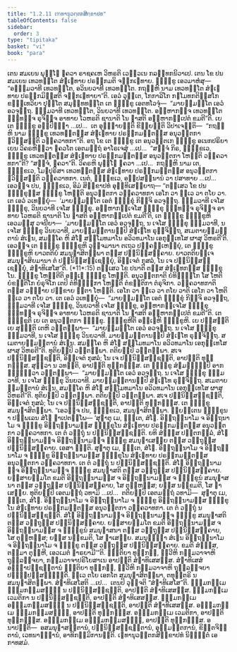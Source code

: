 ```yaml
---
title: "1.2.11 ເຠທານຸວຕ຺ຕກສິກ຺ຂາປທ"
tableOfContents: false
sidebar:
  order: 3
type: "tipitaka"
basket: "vi"
book: "para"
---
```



<DynamicBreadcrumb />

<Division number="417" book="para">

<Paragraph number="1704" book="para">
ເຕນ ສມເຍນ ພຸທ຺ໂຘ ຠຄວາ ຣາຊຄເຫ ວິຫຣຕິ ເວຬຸວເນ ກລນ຺ທກນິວາເປ. ເຕນ ໂຂ ປນ ສມເຍນ ເທວທຕ຺ໂຕ ສໍຆເຠທາຍ ປຣກ຺ກມຕິ ຈກ຺ກເຠທາຍ. ຠິກ຺ຂູ ເອວມາຫໍສຸ—  “ອຘມ຺ມວາທີ ເທວທຕ຺ໂຕ, ອວິນຍວາທີ ເທວທຕ຺ໂຕ. ກຖຎ຺ຫິ ນາມ ເທວທຕ຺ໂຕ ສໍຆເຠທາຍ ປຣກ຺ກມິສ຺ສຕິ ຈກ຺ກເຠທາຍາ”ຕິ. ເອວໍ ວຸຕ຺ເຕ, ໂກກາລິໂກ ກຏໂມທກຕິສ຺ສໂກ ຂຓ຺ຑເທວິຍາ ປຸຕ຺ໂຕ ສມຸທ຺ທທຕ຺ໂຕ ເຕ ຠິກ຺ຂູ ເອຕທໂວຈຸໍ—  “ມາຍສ຺ມນ຺ໂຕ ເອວໍ ອວຈຸຕ຺ຖ. ຘມ຺ມວາທີ ເທວທຕ຺ໂຕ, ວິນຍວາທີ ເທວທຕ຺ໂຕ. ອມ຺ຫາກຎ຺ຈ ເທວທຕ຺ໂຕ ຉນ຺ທຎ຺ຈ ຣຸຈິຎ຺ຈ ອາທາຍ ໂວຫຣຕິ ຊານາຕິ ໂນ ຠາສຕິ ອມ຺ຫາກມ຺ເປຕໍ ຂມຕີ”ຕິ. ເຍ ເຕ ຠິກ຺ຂູ ອປ຺ປິຈ຺ຉາ …ເປ…  ເຕ ອຸຊ຺ຌາຍນ຺ຕິ ຂິຍ຺ຍນ຺ຕິ ວິປາເຈນ຺ຕິ—  “ກຖຎ຺ຫິ ນາມ ຠິກ຺ຂູ ເທວທຕ຺ຕສ຺ສ ສໍຆເຠທາຍ ປຣກ຺ກມນ຺ຕສ຺ສ ອນຸວຕ຺ຕກາ ຠວິສ຺ສນ຺ຕິ ວຄ຺ຄວາທກາ”ຕິ.
</Paragraph>

<Paragraph number="1705" book="para">
ອຖ ໂຂ ເຕ ຠິກ຺ຂູ ເຕ ອນຸວຕ຺ຕເກ ຠິກ຺ຂູ ອເນກປຣິຍາເຍນ ວິຄຣຫິຕ຺ວາ ຠຄວໂຕ ເອຕມຕ຺ຖໍ ອາໂຣເຈສຸໍ …ເປ…  “ສຈ຺ຈໍ ກິຣ, ຠິກ຺ຂເວ, ຠິກ຺ຂູ ເທວທຕ຺ຕສ຺ສ ສໍຆເຠທາຍ ປຣກ຺ກມນ຺ຕສ຺ສ ອນຸວຕ຺ຕກາ ໂຫນ຺ຕິ ວຄ຺ຄວາທກາ”ຕິ? “ສຈ຺ຈໍ, ຠຄວາ”ຕິ. ວິຄຣຫິ ພຸທ຺ໂຘ ຠຄວາ …ເປ…  ກຖຎ຺ຫິ ນາມ ເຕ, ຠິກ຺ຂເວ, ໂມຆປຸຣິສາ ເທວທຕ຺ຕສ຺ສ ສໍຆເຠທາຍ ປຣກ຺ກມນ຺ຕສ຺ສ ອນຸວຕ຺ຕກາ ຠວິສ຺ສນ຺ຕິ ວຄ຺ຄວາທກາ. ເນຕໍ, ຠິກ຺ຂເວ, ອປ຺ປສນ຺ນານໍ ວາ ປສາທາຍ …ເປ…  ເອວຎ຺ຈ ປນ, ຠິກ຺ຂເວ, ອິມໍ ສິກ຺ຂາປທໍ ອຸທ຺ທິເສຍ຺ຍາຖ—
</Paragraph>

</Division>
<Division number="418" book="para">

<Paragraph number="1706" book="para">
<Emphasis>“ຕສ຺ເສວ ໂຂ ປນ ຠິກ຺ຂຸສ຺ສ ຠິກ຺ຂູ ໂຫນ຺ຕິ ອນຸວຕ຺ຕກາ ວຄ຺ຄວາທກາ ເອໂກ ວາ ທ຺ເວ ວາ ຕໂຍ ວາ. ເຕ ເອວໍ ວເທຍ຺ຍຸໍ—  ‘ມາຍສ຺ມນ຺ໂຕ ເອຕໍ ຠິກ຺ຂຸໍ ກິຎ຺ຈິ ອວຈຸຕ຺ຖ. ຘມ຺ມວາທີ ເຈໂສ ຠິກ຺ຂຸ, ວິນຍວາທີ ເຈໂສ ຠິກ຺ຂຸ. ອມ຺ຫາກຎ຺ເຈໂສ ຠິກ຺ຂຸ ຉນ຺ທຎ຺ຈ ຣຸຈິຎ຺ຈ ອາທາຍ ໂວຫຣຕິ ຊານາຕິ ໂນ ຠາສຕິ ອມ຺ຫາກມ຺ເປຕໍ ຂມຕີ’ຕິ, ເຕ ຠິກ຺ຂູ ຠິກ຺ຂູຫິ ເອວມສ຺ສຸ ວຈນີຍາ—  ‘ມາຍສ຺ມນ຺ໂຕ ເອວໍ ອວຈຸຕ຺ຖ, ນ ເຈໂສ ຠິກ຺ຂຸ ຘມ຺ມວາທີ, ນ ເຈໂສ ຠິກ຺ຂຸ ວິນຍວາທີ, ມາຍສ຺ມນ຺ຕານມ຺ປິ ສໍຆເຠໂທ ຣຸຈ຺ຈິຕ຺ຖ, ສເມຕາຍສ຺ມນ຺ຕານໍ ສໍເຆນ, ສມຄ຺ໂຄ ຫິ ສໍໂຆ ສມ຺ໂມທມາໂນ ອວິວທມາໂນ ເອກຸທ຺ເທໂສ ຜາສຸ ວິຫຣຕີ’ຕິ. ເອວຎ຺ຈ ເຕ ຠິກ຺ຂູ ຠິກ຺ຂູຫິ ວຸຈ຺ຈມານາ ຕເຖວ ປຄ຺ຄຓ຺ເຫຍ຺ຍຸໍ, ເຕ ຠິກ຺ຂູ ຠິກ຺ຂູຫິ ຍາວຕຕິຍໍ ສມນຸຠາສິຕພ຺ພາ ຕສ຺ສ ປຏິນິສ຺ສຄ຺ຄາຍ. ຍາວຕຕິຍຎ຺ເຈ ສມນຸຠາສິຍມານາ ຕໍ ປຏິນິສ຺ສຊ຺ເຊຍ຺ຍຸໍ, ອິຈ຺ເຈຕໍ ກຸສລໍ, ໂນ ເຈ ປຏິນິສ຺ສຊ຺ເຊຍ຺ຍຸໍ, ສໍຆາທິເສໂສ”</Emphasis>ຕິ. (*11*:<Emphasis>15</Emphasis>)
</Paragraph>

</Division>
<Division number="419" book="para">

<Paragraph number="1707" book="para">
<Emphasis>ຕສ຺ເສວ ໂຂ ປນາ</Emphasis>ຕິ ຕສ຺ສ ສໍຆເຠທກສ຺ສ ຠິກ຺ຂຸໂນ.
</Paragraph>

<Paragraph number="1708" book="para">
<Emphasis>ຠິກ຺ຂູ ໂຫນ຺ຕີ</Emphasis>ຕິ ອຎ຺ເຎ ຠິກ຺ຂູ ໂຫນ຺ຕິ.
</Paragraph>

<Paragraph number="1709" book="para">
<Emphasis>ອນຸວຕ຺ຕກາ</Emphasis>ຕິ ຍໍທິຏ຺ຐິໂກ ໂສ ໂຫຕິ ຍໍຂນ຺ຕິໂກ ຍໍຣຸຈິໂກ ເຕປິ ຕໍທິຏ຺ຐິກາ ໂຫນ຺ຕິ ຕໍຂນ຺ຕິກາ ຕໍຣຸຈິກາ.
</Paragraph>

<Paragraph number="1710" book="para">
<Emphasis>ວຄ຺ຄວາທກາ</Emphasis>ຕິ ຕສ຺ສ ວຓ຺ຓາຍ ປກ຺ຂາຍ ຐິຕາ ໂຫນ຺ຕິ.
</Paragraph>

<Paragraph number="1711" book="para">
<Emphasis>ເອໂກ ວາ ທ຺ເວ ວາ ຕໂຍ ວາ</Emphasis>ຕິ ເອໂກ ວາ ໂຫຕິ ທ຺ເວ ວາ ຕໂຍ ວາ. ເຕ ເອວໍ ວເທຍ຺ຍຸໍ—  “ມາຍສ຺ມນ຺ໂຕ ເອຕໍ ຠິກ຺ຂຸໍ ກິຎ຺ຈິ ອວຈຸຕ຺ຖ, ຘມ຺ມວາທີ ເຈໂສ ຠິກ຺ຂຸ, ວິນຍວາທີ ເຈໂສ ຠິກ຺ຂຸ, ອມ຺ຫາກຎ຺ເຈໂສ ຠິກ຺ຂຸ ຉນ຺ທຎ຺ຈ ຣຸຈິຎ຺ຈ ອາທາຍ ໂວຫຣຕິ ຊານາຕິ ໂນ ຠາສຕິ ອມ຺ຫາກມ຺ເປຕໍ ຂມຕີ”ຕິ.
</Paragraph>

<Paragraph number="1712" book="para">
<Emphasis>ເຕ ຠິກ຺ຂູ</Emphasis>ຕິ ເຍ ເຕ ອນຸວຕ຺ຕກາ ຠິກ຺ຂູ.
</Paragraph>

<Paragraph number="1713" book="para">
<Emphasis>ຠິກ຺ຂູຫີ</Emphasis>ຕິ ອຎ຺ເຎຫິ ຠິກ຺ຂູຫິ.
</Paragraph>

<Paragraph number="1714" book="para">
ເຍ ປສ຺ສນ຺ຕິ ເຍ ສຸຓນ຺ຕິ ເຕຫິ ວຕ຺ຕພ຺ພາ—  “ມາຍສ຺ມນ຺ໂຕ ເອວໍ ອວຈຸຕ຺ຖ. ນ ເຈໂສ ຠິກ຺ຂຸ ຘມ຺ມວາທີ, ນ ເຈໂສ ຠິກ຺ຂຸ ວິນຍວາທີ. ມາຍສ຺ມນ຺ຕານມ຺ປິ ສໍຆເຠໂທ ຣຸຈ຺ຈິຕ຺ຖ. ສເມຕາຍສ຺ມນ຺ຕານໍ ສໍເຆນ. ສມຄ຺ໂຄ ຫິ ສໍໂຆ ສມ຺ໂມທມາໂນ ອວິວທມາໂນ ເອກຸທ຺ເທໂສ ຜາສຸ ວິຫຣຕີ”ຕິ. ທຸຕິຍມ຺ປິ ວຕ຺ຕພ຺ພາ. ຕຕິຍມ຺ປິ ວຕ຺ຕພ຺ພາ. ສເຈ ປຏິນິສ຺ສຊ຺ຊນ຺ຕິ, ອິຈ຺ເຈຕໍ ກຸສລໍ; ໂນ ເຈ ປຏິນິສ຺ສຊ຺ຊນ຺ຕິ, ອາປຕ຺ຕິ ທຸກ຺ກຏສ຺ສ. ສຸຕ຺ວາ ນ ວທນ຺ຕິ, ອາປຕ຺ຕິ ທຸກ຺ກຏສ຺ສ. ເຕ ຠິກ຺ຂູ ສໍຆມຊ຺ຌມ຺ປິ ອາກຑ຺ຒິຕ຺ວາ ວຕ຺ຕພ຺ພາ—  “ມາຍສ຺ມນ຺ໂຕ ເອວໍ ອວຈຸຕ຺ຖ. ນ ເຈໂສ ຠິກ຺ຂຸ ຘມ຺ມວາທີ, ນ ເຈໂສ ຠິກ຺ຂຸ ວິນຍວາທີ. ມາຍສ຺ມນ຺ຕານມ຺ປິ ສໍຆເຠໂທ ຣຸຈ຺ຈິຕ຺ຖ. ສເມຕາຍສ຺ມນ຺ຕານໍ ສໍເຆນ. ສມຄ຺ໂຄ ຫິ ສໍໂຆ ສມ຺ໂມທມາໂນ ອວິວທມາໂນ ເອກຸທ຺ເທໂສ ຜາສຸ ວິຫຣຕີ”ຕິ. ທຸຕິຍມ຺ປິ ວຕ຺ຕພ຺ພາ. ຕຕິຍມ຺ປິ ວຕ຺ຕພ຺ພາ. ສເຈ ປຏິນິສ຺ສຊ຺ຊນ຺ຕິ, ອິຈ຺ເຈຕໍ ກຸສລໍ; ໂນ ເຈ ປຏິນິສ຺ສຊ຺ຊນ຺ຕິ, ອາປຕ຺ຕິ ທຸກ຺ກຏສ຺ສ. ເຕ ຠິກ຺ຂູ ສມນຸຠາສິຕພ຺ພາ. “ເອວຎ຺ຈ ປນ, ຠິກ຺ຂເວ, ສມນຸຠາສິຕພ຺ພາ. ພ຺ຍຕ຺ເຕນ ຠິກ຺ຂຸນາ ປຏິພເລນ ສໍໂຆ ຎາເປຕພ຺ໂພ—
</Paragraph>

</Division>
<Division number="420" book="para">

<Paragraph number="1715" book="para">
‘ສຸຓາຕຸ ເມ, ຠນ຺ເຕ, ສໍໂຆ. ອິຕ຺ຖນ຺ນາໂມ ຈ ອິຕ຺ຖນາໂມ ຈ ຠິກ຺ຂູ ອິຕ຺ຖນ຺ນາມສ຺ສ ຠິກ຺ຂຸໂນ ສໍຆເຠທາຍ ປຣກ຺ກມນ຺ຕສ຺ສ ອນຸວຕ຺ຕກາ ວຄ຺ຄວາທກາ. ເຕ ຕໍ ວຕ຺ຖຸໍ ນ ປຏິນິສ຺ສຊ຺ຊນ຺ຕິ. ຍທິ ສໍຆສ຺ສ ປຕ຺ຕກລ຺ລໍ, ສໍໂຆ ອິຕ຺ຖນ຺ນາມຎ຺ຈ ອິຕ຺ຖນ຺ນາມຎ຺ຈ ຠິກ຺ຂູ ສມນຸຠາເສຍ຺ຍ ຕສ຺ສ ວຕ຺ຖຸສ຺ສ ປຏິນິສ຺ສຄ຺ຄາຍ. ເອສາ ຎຕ຺ຕິ.
</Paragraph>

<Paragraph number="1716" book="para">
ສຸຓາຕຸ ເມ, ຠນ຺ເຕ, ສໍໂຆ. ອິຕ຺ຖນ຺ນາໂມ ຈ ອິຕ຺ຖນ຺ນາໂມ ຈ ຠິກ຺ຂູ ອິຕ຺ຖນ຺ນາມສ຺ສ ຠິກ຺ຂຸໂນ ສໍຆເຠທາຍ ປຣກ຺ກມນ຺ຕສ຺ສ ອນຸວຕ຺ຕກາ ວຄ຺ຄວາທກາ. ເຕ ຕໍ ວຕ຺ຖຸໍ ນ ປຏິນິສ຺ສຊ຺ຊນ຺ຕິ. ສໍໂຆ ອິຕ຺ຖນ຺ນາມຎ຺ຈ ອິຕ຺ຖນ຺ນາມຎ຺ຈ ຠິກ຺ຂູ ສມນຸຠາສຕິ ຕສ຺ສ ວຕ຺ຖຸສ຺ສ ປຏິນິສ຺ສຄ຺ຄາຍ. ຍສ຺ສາຍສ຺ມໂຕ ຂມຕິ ອິຕ຺ຖນ຺ນາມສ຺ສ ຈ ອິຕ຺ຖນ຺ນາມສ຺ສ ຈ ຠິກ຺ຂູນໍ ສມນຸຠາສນາ ຕສ຺ສ ວຕ຺ຖຸສ຺ສ ປຏິນິສ຺ສຄ຺ຄາຍ, ໂສ ຕຸຓ຺ຫສ຺ສ; ຍສ຺ສ ນກ຺ຂມຕິ, ໂສ ຠາເສຍ຺ຍ.
</Paragraph>

<Paragraph number="1717" book="para">
ທຸຕິຍມ຺ປິ ເອຕມຕ຺ຖໍ ວທາມິ …ເປ…  ຕຕິຍມ຺ປິ ເອຕມຕ຺ຖໍ ວທາມິ—  ສຸຓາຕຸ ເມ, ຠນ຺ເຕ, ສໍໂຆ. ອິຕ຺ຖນ຺ນາໂມ ຈ ອິຕ຺ຖນ຺ນາໂມ ຈ ຠິກ຺ຂູ ອິຕ຺ຖນ຺ນາມສ຺ສ ຠິກ຺ຂຸໂນ ສໍຆເຠທາຍ ປຣກ຺ກມນ຺ຕສ຺ສ ອນຸວຕ຺ຕກາ ວຄ຺ຄວາທກາ. ເຕ ຕໍ ວຕ຺ຖຸໍ ນ ປຏິນິສ຺ສຊ຺ຊນ຺ຕິ. ສໍໂຆ ອິຕ຺ຖນ຺ນາມຎ຺ຈ ອິຕ຺ຖນ຺ນາມຎ຺ຈ ຠິກ຺ຂູ ສມນຸຠາສຕິ ຕສ຺ສ ວຕ຺ຖຸສ຺ສ ປຏິນິສ຺ສຄ຺ຄາຍ. ຍສ຺ສາຍສ຺ມໂຕ ຂມຕິ ອິຕ຺ຖນ຺ນາມສ຺ສ ຈ ອິຕ຺ຖນ຺ນາມສ຺ສ ຈ ຠິກ຺ຂູນໍ ສມນຸຠາສນາ ຕສ຺ສ ວຕ຺ຖຸສ຺ສ ປຏິນິສ຺ສຄ຺ຄາຍ, ໂສ ຕຸຓ຺ຫສ຺ສ; ຍສ຺ສ ນກ຺ຂມຕິ, ໂສ ຠາເສຍ຺ຍ.
</Paragraph>

<Paragraph number="1718" book="para">
ສມນຸຠຏ຺ຐາ ສໍເຆນ ອິຕ຺ຖນ຺ນາໂມ ຈ ອິຕ຺ຖນ຺ນາໂມ ຈ ຠິກ຺ຂູ ຕສ຺ສ ວຕ຺ຖຸສ຺ສ ປຏິນິສ຺ສຄ຺ຄາຍ. ຂມຕິ ສໍຆສ຺ສ, ຕສ຺ມາ ຕຸຓ຺ຫີ, ເອວເມຕໍ ຘາຣຍາມີ’”ຕິ.
</Paragraph>

</Division>
<Division number="421" book="para">

<Paragraph number="1719" book="para">
ຎຕ຺ຕິຍາ ທຸກ຺ກຏໍ, ທ຺ວີຫິ ກມ຺ມວາຈາຫິ ຖຸລ຺ລຈ຺ຈຍາ, ກມ຺ມວາຈາປຣິໂຍສາເນ ອາປຕ຺ຕິ ສໍຆາທິເສສສ຺ສ. ສໍຆາທິເສສໍ ອຊ຺ຌາປຊ຺ຊນ຺ຕານໍ ຎຕ຺ຕິຍາ ທຸກ຺ກຏໍ, ທ຺ວີຫິ ກມ຺ມວາຈາຫິ ຖຸລ຺ລຈ຺ຈຍາ ປຏິປ຺ປສ຺ສມ຺ຠນ຺ຕິ. ທ຺ເວ ຕໂຍ ເອກໂຕ ສມນຸຠາສິຕພ຺ພາ, ຕທຸຕ຺ຕຣິ ນ ສມນຸຠາສິຕພ຺ພາ.
</Paragraph>

<Paragraph number="1720" book="para">
<Emphasis>ສໍຆາທິເສໂສ</Emphasis>ຕິ …ເປ…  ເຕນປິ ວຸຈ຺ຈຕິ “ສໍຆາທິເສໂສ”ຕິ.
</Paragraph>

</Division>
<Division number="422" book="para">

<Paragraph number="1721" book="para">
ຘມ຺ມກມ຺ເມ ຘມ຺ມກມ຺ມສຎ຺ຎີ ນ ປຏິນິສ຺ສຊ຺ຊນ຺ຕິ, ອາປຕ຺ຕິ ສໍຆາທິເສສສ຺ສ.
</Paragraph>

<Paragraph number="1722" book="para">
ຘມ຺ມກມ຺ເມ ເວມຕິກາ ນ ປຏິນິສ຺ສຊ຺ຊນ຺ຕິ, ອາປຕ຺ຕິ ສໍຆາທິເສສສ຺ສ.
</Paragraph>

<Paragraph number="1723" book="para">
ຘມ຺ມກມ຺ເມ ອຘມ຺ມກມ຺ມສຎ຺ຎີ ນ ປຏິນິສ຺ສຊ຺ຊນ຺ຕິ, ອາປຕ຺ຕິ ສໍຆາທິເສສສ຺ສ.
</Paragraph>

<Paragraph number="1724" book="para">
ອຘມ຺ມກມ຺ເມ ຘມ຺ມກມ຺ມສຎ຺ຎີ, ອາປຕ຺ຕິ ທຸກ຺ກຏສ຺ສ.
</Paragraph>

<Paragraph number="1725" book="para">
ອຘມ຺ມກມ຺ເມ ເວມຕິກາ, ອາປຕ຺ຕິ ທຸກ຺ກຏສ຺ສ.
</Paragraph>

<Paragraph number="1726" book="para">
ອຘມ຺ມກມ຺ເມ ອຘມ຺ມກມ຺ມສຎ຺ຎີ, ອາປຕ຺ຕິ ທຸກ຺ກຏສ຺ສ.
</Paragraph>

</Division>
<Division number="423" book="para">

<Paragraph number="1727" book="para">
ອນາປຕ຺ຕິ—  ອສມນຸຠາສນ຺ຕານໍ, ປຏິນິສ຺ສຊ຺ຊນ຺ຕານໍ, ອຸມ຺ມຕ຺ຕການໍ, ຂິຕ຺ຕຈິຕ຺ຕານໍ, ເວທນາຏ຺ຏານໍ, ອາທິກມ຺ມິການນ຺ຕິ.

</Paragraph>
</Division>

<Paragraph number="1728" type="center" book="para">
ເຠທານຸວຕ຺ຕກສິກ຺ຂາປທໍ ນິຏ຺ຐິຕໍ ເອກາທສມໍ.
</Paragraph>